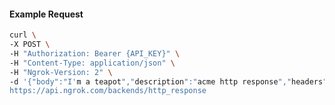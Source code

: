 
#### Example Request

```bash
curl \
-X POST \
-H "Authorization: Bearer {API_KEY}" \
-H "Content-Type: application/json" \
-H "Ngrok-Version: 2" \
-d '{"body":"I'm a teapot","description":"acme http response","headers":{"Content-Type":"text/plain"},"metadata":"{\"environment\": \"staging\"}","status_code":418}' \
https://api.ngrok.com/backends/http_response
```
